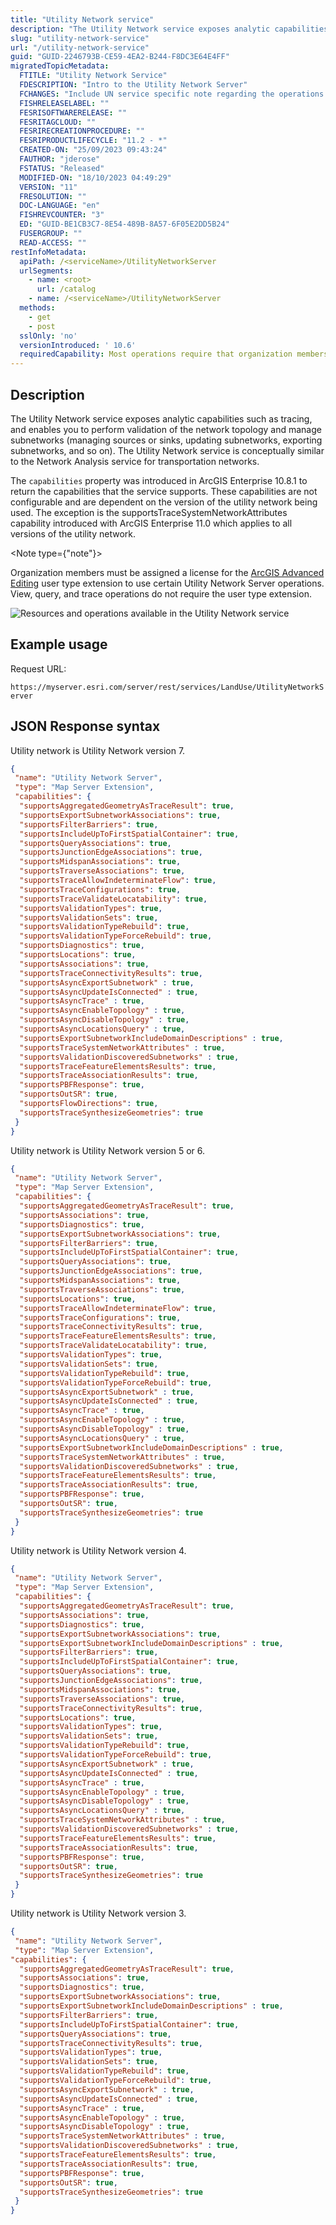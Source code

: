 ```yaml
---
title: "Utility Network service"
description: "The Utility Network service exposes analytic capabilities such as tracing, and enables you to perform validation of the network topology and manage subnetworks."
slug: "utility-network-service"
url: "/utility-network-service"
guid: "GUID-2246793B-CE59-4EA2-B244-F8DC3E64E4FF"
migratedTopicMetadata:
  FTITLE: "Utility Network Service"
  FDESCRIPTION: "Intro to the Utility Network Server"
  FCHANGES: "Include UN service specific note regarding the operations that do not require the Advanced Editing UTE (Trace)"
  FISHRELEASELABEL: ""
  FESRISOFTWARERELEASE: ""
  FESRITAGCLOUD: ""
  FESRIRECREATIONPROCEDURE: ""
  FESRIPRODUCTLIFECYCLE: "11.2 - *"
  CREATED-ON: "25/09/2023 09:43:24"
  FAUTHOR: "jderose"
  FSTATUS: "Released"
  MODIFIED-ON: "18/10/2023 04:49:29"
  VERSION: "11"
  FRESOLUTION: ""
  DOC-LANGUAGE: "en"
  FISHREVCOUNTER: "3"
  ED: "GUID-BE1CB3C7-8E54-489B-8A57-6F05E2DD5B24"
  FUSERGROUP: ""
  READ-ACCESS: ""
restInfoMetadata:
  apiPath: /<serviceName>/UtilityNetworkServer
  urlSegments:
    - name: <root>
      url: /catalog
    - name: /<serviceName>/UtilityNetworkServer
  methods:
    - get
    - post
  sslOnly: 'no'
  versionIntroduced: ' 10.6'
  requiredCapability: Most operations require that organization members be assigned a license for the ArcGIS Advanced Editing user type extension
---
```


## Description

The Utility Network service exposes analytic capabilities such as tracing, and enables you to perform validation of the network topology and manage subnetworks (managing sources or sinks, updating subnetworks, exporting subnetworks, and so on). The Utility Network service is conceptually similar to the Network Analysis service for transportation networks.

The `capabilities` property was introduced in ArcGIS Enterprise 10.8.1 to return the capabilities that the service supports. These capabilities are not configurable and are dependent on the version of the utility network being used. The exception is the supportsTraceSystemNetworkAttributes capability introduced with ArcGIS Enterprise 11.0 which applies to all versions of the utility network.

<Note type={"note"}>

Organization members must be assigned a license for the [ArcGIS Advanced Editing](https://enterprise.arcgis.com/en/portal/latest/administer/windows/license-user-type-extensions.htm#ESRI_SECTION1_B75DA80066744473AD5DD1312734654A) user type extension to use certain Utility Network Server operations. View, query, and trace operations do not require the user type extension.

</Note>

![Resources and operations available in the Utility Network service](./images/GUID-C8D4FDFC-35CA-4DCB-9E15-D5F9BC8182D0-web.png)

## Example usage

Request URL:

`https://myserver.esri.com/server/rest/services/LandUse/UtilityNetworkServer` 

## JSON Response syntax

Utility network is Utility Network version 7.

```json
{
 "name": "Utility Network Server",
 "type": "Map Server Extension",
 "capabilities": {
  "supportsAggregatedGeometryAsTraceResult": true,
  "supportsExportSubnetworkAssociations": true,
  "supportsFilterBarriers": true,
  "supportsIncludeUpToFirstSpatialContainer": true,
  "supportsQueryAssociations": true,
  "supportsJunctionEdgeAssociations": true,
  "supportsMidspanAssociations": true,
  "supportsTraverseAssociations": true,
  "supportsTraceAllowIndeterminateFlow": true,  
  "supportsTraceConfigurations": true,
  "supportsTraceValidateLocatability": true,
  "supportsValidationTypes": true,
  "supportsValidationSets": true,
  "supportsValidationTypeRebuild": true,
  "supportsValidationTypeForceRebuild": true,
  "supportsDiagnostics": true,
  "supportsLocations": true,
  "supportsAssociations": true,
  "supportsTraceConnectivityResults": true,
  "supportsAsyncExportSubnetwork" : true,          
  "supportsAsyncUpdateIsConnected" : true,           
  "supportsAsyncTrace" : true,                      
  "supportsAsyncEnableTopology" : true,            
  "supportsAsyncDisableTopology" : true,
  "supportsAsyncLocationsQuery" : true,
  "supportsExportSubnetworkIncludeDomainDescriptions" : true,
  "supportsTraceSystemNetworkAttributes" : true,
  "supportsValidationDiscoveredSubnetworks" : true,
  "supportsTraceFeatureElementsResults": true,
  "supportsTraceAssociationResults": true,
  "supportsPBFResponse": true,
  "supportsOutSR": true,
  "supportsFlowDirections": true,
  "supportsTraceSynthesizeGeometries": true
 }
}
```

Utility network is Utility Network version 5 or 6.

```json
{
 "name": "Utility Network Server",
 "type": "Map Server Extension",
 "capabilities": {
  "supportsAggregatedGeometryAsTraceResult": true,
  "supportsAssociations": true,
  "supportsDiagnostics": true,
  "supportsExportSubnetworkAssociations": true,
  "supportsFilterBarriers": true,
  "supportsIncludeUpToFirstSpatialContainer": true,
  "supportsQueryAssociations": true,
  "supportsJunctionEdgeAssociations": true,
  "supportsMidspanAssociations": true,
  "supportsTraverseAssociations": true,
  "supportsLocations": true,
  "supportsTraceAllowIndeterminateFlow": true,  
  "supportsTraceConfigurations": true,
  "supportsTraceConnectivityResults": true,
  "supportsTraceFeatureElementsResults": true,
  "supportsTraceValidateLocatability": true,
  "supportsValidationTypes": true,
  "supportsValidationSets": true,
  "supportsValidationTypeRebuild": true,
  "supportsValidationTypeForceRebuild": true,
  "supportsAsyncExportSubnetwork" : true,          
  "supportsAsyncUpdateIsConnected" : true,           
  "supportsAsyncTrace" : true,                      
  "supportsAsyncEnableTopology" : true,            
  "supportsAsyncDisableTopology" : true,
  "supportsAsyncLocationsQuery" : true,
  "supportsExportSubnetworkIncludeDomainDescriptions" : true,
  "supportsTraceSystemNetworkAttributes" : true,
  "supportsValidationDiscoveredSubnetworks" : true,
  "supportsTraceFeatureElementsResults": true,
  "supportsTraceAssociationResults": true,
  "supportsPBFResponse": true,
  "supportsOutSR": true,
  "supportsTraceSynthesizeGeometries": true
 }
}
```

 

Utility network is Utility Network version 4.

```json
{
 "name": "Utility Network Server",
 "type": "Map Server Extension",
 "capabilities": {
  "supportsAggregatedGeometryAsTraceResult": true,
  "supportsAssociations": true,
  "supportsDiagnostics": true,
  "supportsExportSubnetworkAssociations": true,
  "supportsExportSubnetworkIncludeDomainDescriptions" : true,
  "supportsFilterBarriers": true,
  "supportsIncludeUpToFirstSpatialContainer": true,
  "supportsQueryAssociations": true,
  "supportsJunctionEdgeAssociations": true,
  "supportsMidspanAssociations": true,
  "supportsTraverseAssociations": true,
  "supportsTraceConnectivityResults": true,
  "supportsLocations": true,
  "supportsValidationTypes": true,
  "supportsValidationSets": true,
  "supportsValidationTypeRebuild": true,
  "supportsValidationTypeForceRebuild": true,
  "supportsAsyncExportSubnetwork" : true,          
  "supportsAsyncUpdateIsConnected" : true,           
  "supportsAsyncTrace" : true,                      
  "supportsAsyncEnableTopology" : true,            
  "supportsAsyncDisableTopology" : true,
  "supportsAsyncLocationsQuery" : true,
  "supportsTraceSystemNetworkAttributes" : true,
  "supportsValidationDiscoveredSubnetworks" : true,
  "supportsTraceFeatureElementsResults": true,
  "supportsTraceAssociationResults": true,
  "supportsPBFResponse": true,
  "supportsOutSR": true,
  "supportsTraceSynthesizeGeometries": true
 }
}
```

 

Utility network is Utility Network version 3.

```json
{
 "name": "Utility Network Server",
 "type": "Map Server Extension",
"capabilities": {
  "supportsAggregatedGeometryAsTraceResult": true,
  "supportsAssociations": true,
  "supportsDiagnostics": true,
  "supportsExportSubnetworkAssociations": true,
  "supportsExportSubnetworkIncludeDomainDescriptions" : true,
  "supportsFilterBarriers": true,
  "supportsIncludeUpToFirstSpatialContainer": true,
  "supportsQueryAssociations": true,
  "supportsTraceConnectivityResults": true,
  "supportsValidationTypes": true,
  "supportsValidationSets": true,
  "supportsValidationTypeRebuild": true,
  "supportsValidationTypeForceRebuild": true,
  "supportsAsyncExportSubnetwork" : true,          
  "supportsAsyncUpdateIsConnected" : true,           
  "supportsAsyncTrace" : true,                      
  "supportsAsyncEnableTopology" : true,            
  "supportsAsyncDisableTopology" : true,
  "supportsTraceSystemNetworkAttributes" : true,
  "supportsValidationDiscoveredSubnetworks" : true,
  "supportsTraceFeatureElementsResults": true,
  "supportsTraceAssociationResults": true,
  "supportsPBFResponse": true,
  "supportsOutSR": true,
  "supportsTraceSynthesizeGeometries": true
 }
}
```

 
